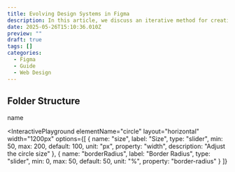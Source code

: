 ```yaml
---
title: Evolving Design Systems in Figma
description: In this article, we discuss an iterative method for creating design systems that significantly reduces initial setup. This approach allows the system to organically evolve with your project's growth, providing foundational building blocks that empower designers to explore creative solutions rather than imposing restrictive rules.
date: 2025-05-26T15:10:36.010Z
preview: ""
draft: true
tags: []
categories:
  - Figma
  - Guide
  - Web Design
---
```


## Folder Structure

<FileStructure>
  <File type="folder/files" level={0} focus={false}>name</File>
</FileStructure>

<InteractivePlayground
  elementName="circle"
  layout="horizontal"
  width="1200px"
  options={[
    {
      name: "size",
      label: "Size",
      type: "slider",
      min: 50,
      max: 200,
      default: 100,
      unit: "px",
      property: "width",
      description: "Adjust the circle size"
    },
    {
      name: "borderRadius",
      label: "Border Radius",
      type: "slider",
      min: 0,
      max: 50,
      default: 50,
      unit: "%",
      property: "border-radius"
    }
  ]}
>
  <div 
    className="circle" 
    style={{ 
      backgroundColor: "#e74c3c",
      aspectRatio: "1/1"
    }}
  />
</InteractivePlayground>